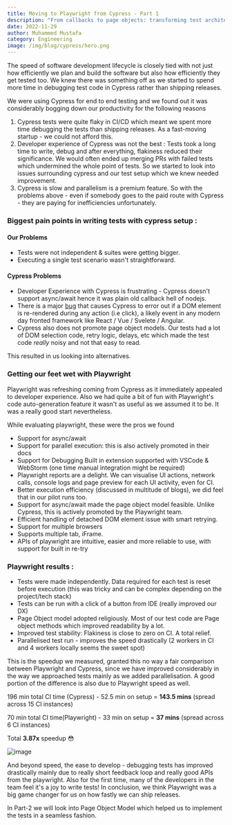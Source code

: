 ```yaml
---
title: Moving to Playwright from Cypress - Part 1
description: "From callbacks to page objects: transforming test architecture."
date: 2022-11-29
author: Muhammed Mustafa
category: Engineering
image: /img/blog/cypress/hero.png
---
```


The speed of software development lifecycle is closely tied with not just how efficiently we plan and build the software but also how efficiently they get tested too. We knew there was something off as we started to spend more time in debugging test code in Cypress rather than shipping releases.

We were using Cypress for end to end testing and we found out it was considerably bogging down our productivity for the following reasons

1. Cypress tests were quite flaky in CI/CD which meant we spent more time debugging the tests than shipping releases. As a fast-moving startup - we could not afford this.
2. Developer experience of Cypress was not the best : Tests took a long time to write, debug and after everything, flakiness reduced their significance. We would often ended up merging PRs with failed tests which undermined the whole point of tests. So we started to look into issues surrounding cypress and our test setup which we knew needed improvement.
3. Cypress is slow and parallelism is a premium feature. So with the problems above - even if somebody goes to the paid route with Cypress - they are paying for inefficiencies unfortunately.


### Biggest pain points in writing tests with cypress setup :

#### Our Problems
- Tests were not independent & suites were getting bigger.
- Executing a single test scenario wasn't straightforward.

#### Cypress Problems
- Developer Experience with Cypress is frustrating - Cypress doesn't support async/await hence it was plain old callback hell of nodejs.
- There is a major [bug](https://github.com/cypress-io/cypress/issues/7306?ref=blog.nocodb.com) that causes Cypress to error out if a DOM element is re-rendered during any action (i.e click), a likely event in any modern day fronted framework like React / Vue / Svelete / Angular.
- Cypress also does not promote page object models. Our tests had a lot of DOM selection code, retry logic, delays, etc which made the test code *really* noisy and not that easy to read.

This resulted in us looking into alternatives.


### Getting our feet wet with Playwright

Playwright was refreshing coming from Cypress as it immediately appealed to developer experience. Also we had quite a bit of fun with Playwright's code auto-generation feature it wasn't as useful as we assumed it to be. It was a really good start nevertheless.

While evaluating playwright, these were the pros we found

- Support for async/await
- Support for parallel execution: this is also actively promoted in their docs
- Support for Debugging Built in extension supported with VSCode & WebStorm (one time manual integration might be required)
- Playwright reports are a delight. We can visualise UI actions, network calls, console logs and page preview for each UI activity, even for CI.
- Better execution efficiency (discussed in multitude of blogs), we did feel that in our pilot runs too.
- Support for async/await made the page object model feasible. Unlike Cypress, this is actively promoted by the Playwright team.
- Efficient handling of detached DOM element issue with smart retrying.
- Support for multiple browsers
- Supports multiple tab, iFrame.
- APIs of playwright are intuitive, easier and more reliable to use, with support for built in re-try

### Playwright results :

- Tests were made independently.  Data required for each test is reset before execution (this was tricky and can be complex depending on the project/tech stack)
- Tests can be run with a click of a button from IDE (really improved our DX)
- Page Object model adopted religiously.  Most of our test code are Page object methods which improved readability by a lot.
- Improved test stability: Flakiness is close to zero on CI. A total relief.
- Parallelised test run - improves the speed drastically (2 workers in CI and 4 workers locally seems the sweet spot)

This is the speedup we measured, granted this no way a fair comparison between Playwright and Cypress, since we have improved considerably in the way we approached tests mainly as we added parallelisation. A good portion of the difference is also due to Playwright speed as well.

196 min total CI time (Cypress) - 52.5 min on setup = **143.5 mins** (spread across 15 CI instances)

70 min total CI time(Playwright) - 33 min on setup = **37 mins** (spread across 6 CI instances)

Total **3.87x** speedup 😳


![image](https://media.tenor.com/WXUFUZ5g7uUAAAAC/speed.gif)

And beyond speed, the ease to develop - debugging tests has improved drastically mainly due to really short feedback loop and really good APIs from the playwright. Also for the first time, many of the developers in the team feel it's a joy to write tests! In conclusion, we think Playwright was a big game changer for us on how fastly we can ship releases.

In Part-2 we will look into Page Object Model which helped us to implement the tests in a seamless fashion.

